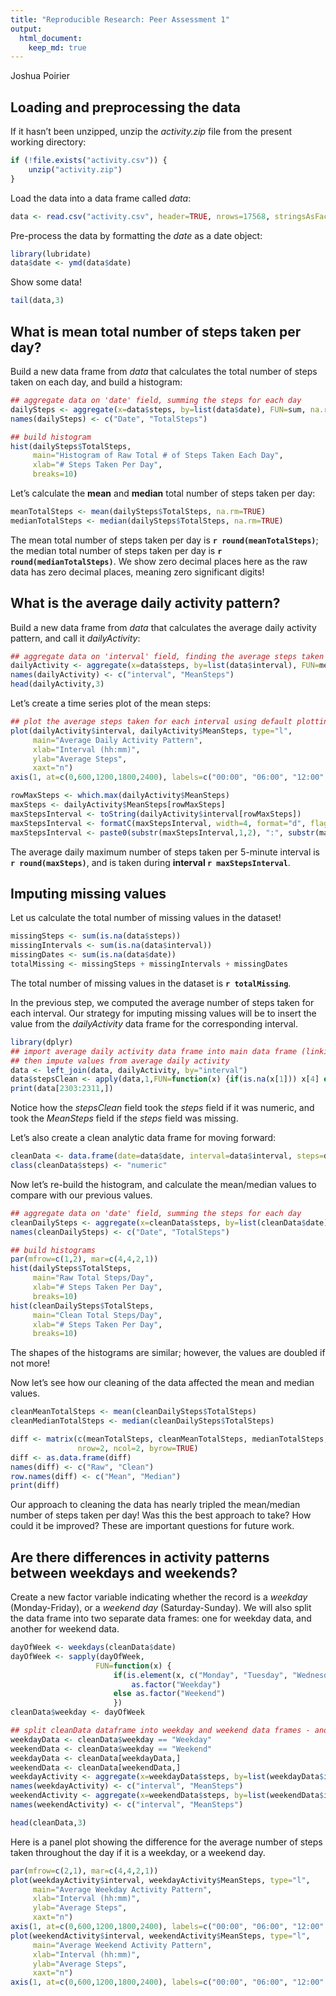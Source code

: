 ```yaml
---
title: "Reproducible Research: Peer Assessment 1"
output: 
  html_document:
    keep_md: true
---
```

Joshua Poirier

## Loading and preprocessing the data
If it hasn't been unzipped, unzip the *activity.zip* file from the present working directory:
```r
if (!file.exists("activity.csv")) {
    unzip("activity.zip")
}
```

Load the data into a data frame called *data*:
``` r
data <- read.csv("activity.csv", header=TRUE, nrows=17568, stringsAsFactors=FALSE)
```

Pre-process the data by formatting the *date* as a date object:
``` r
library(lubridate)
data$date <- ymd(data$date)
```

Show some data!
``` r
tail(data,3)
```

## What is mean total number of steps taken per day?
Build a new data frame from *data* that calculates the total number of steps taken on each day, and build a histogram:
``` r
## aggregate data on 'date' field, summing the steps for each day
dailySteps <- aggregate(x=data$steps, by=list(data$date), FUN=sum, na.rm=TRUE)
names(dailySteps) <- c("Date", "TotalSteps")

## build histogram
hist(dailySteps$TotalSteps, 
     main="Histogram of Raw Total # of Steps Taken Each Day",
     xlab="# Steps Taken Per Day",
     breaks=10)
```

Let's calculate the **mean** and **median** total number of steps taken per day:
``` r
meanTotalSteps <- mean(dailySteps$TotalSteps, na.rm=TRUE)
medianTotalSteps <- median(dailySteps$TotalSteps, na.rm=TRUE)
```

The mean total number of steps taken per day is **`r round(meanTotalSteps)`**; the median total number of steps taken per day is **`r round(medianTotalSteps)`**.  We show zero decimal places here as the raw data has zero decimal places, meaning zero significant digits!

## What is the average daily activity pattern?
Build a new data frame from *data* that calculates the average daily activity pattern, and call it *dailyActivity*:
``` r
## aggregate data on 'interval' field, finding the average steps taken for each interval
dailyActivity <- aggregate(x=data$steps, by=list(data$interval), FUN=mean, na.rm=TRUE)
names(dailyActivity) <- c("interval", "MeanSteps")
head(dailyActivity,3)
```

Let's create a time series plot of the mean steps:
``` r
## plot the average steps taken for each interval using default plotting system
plot(dailyActivity$interval, dailyActivity$MeanSteps, type="l", 
     main="Average Daily Activity Pattern",
     xlab="Interval (hh:mm)",
     ylab="Average Steps",
     xaxt="n")
axis(1, at=c(0,600,1200,1800,2400), labels=c("00:00", "06:00", "12:00", "18:00", "24:00"))
```

``` r
rowMaxSteps <- which.max(dailyActivity$MeanSteps)
maxSteps <- dailyActivity$MeanSteps[rowMaxSteps]
maxStepsInterval <- toString(dailyActivity$interval[rowMaxSteps])
maxStepsInterval <- formatC(maxStepsInterval, width=4, format="d", flag="0")
maxStepsInterval <- paste0(substr(maxStepsInterval,1,2), ":", substr(maxStepsInterval,3,4))
```

The average daily maximum number of steps taken per 5-minute interval is **`r round(maxSteps)`**, and is taken during **interval `r maxStepsInterval`**.

## Imputing missing values
Let us calculate the total number of missing values in the dataset!
``` r
missingSteps <- sum(is.na(data$steps))
missingIntervals <- sum(is.na(data$interval))
missingDates <- sum(is.na(data$date))
totalMissing <- missingSteps + missingIntervals + missingDates
```

The total number of missing values in the dataset is **`r totalMissing`**.

In the previous step, we computed the average number of steps taken for each interval.  Our strategy for imputing missing values will be to insert the value from the *dailyActivity* data frame for the corresponding interval.  
``` r
library(dplyr)
## import average daily activity data frame into main data frame (linking on 'interval' field),
## then impute values from average daily activity
data <- left_join(data, dailyActivity, by="interval")
data$stepsClean <- apply(data,1,FUN=function(x) {if(is.na(x[1])) x[4] else x[1]})
print(data[2303:2311,])
```

Notice how the *stepsClean* field took the *steps* field if it was numeric, and took the *MeanSteps* field if the *steps* field was missing.  

Let's also create a clean analytic data frame for moving forward:
```r
cleanData <- data.frame(date=data$date, interval=data$interval, steps=data$stepsClean)
class(cleanData$steps) <- "numeric"
```

Now let's re-build the histogram, and calculate the mean/median values to compare with our previous values.
``` r
## aggregate data on 'date' field, summing the steps for each day
cleanDailySteps <- aggregate(x=cleanData$steps, by=list(cleanData$date), FUN=sum, na.rm=TRUE)
names(cleanDailySteps) <- c("Date", "TotalSteps")

## build histograms
par(mfrow=c(1,2), mar=c(4,4,2,1))
hist(dailySteps$TotalSteps, 
     main="Raw Total Steps/Day",
     xlab="# Steps Taken Per Day",
     breaks=10)
hist(cleanDailySteps$TotalSteps, 
     main="Clean Total Steps/Day",
     xlab="# Steps Taken Per Day",
     breaks=10)
```

The shapes of the histograms are similar; however, the values are doubled if not more!

Now let's see how our cleaning of the data affected the mean and median values.
``` r
cleanMeanTotalSteps <- mean(cleanDailySteps$TotalSteps)
cleanMedianTotalSteps <- median(cleanDailySteps$TotalSteps)

diff <- matrix(c(meanTotalSteps, cleanMeanTotalSteps, medianTotalSteps, cleanMedianTotalSteps), 
               nrow=2, ncol=2, byrow=TRUE)
diff <- as.data.frame(diff)
names(diff) <- c("Raw", "Clean")
row.names(diff) <- c("Mean", "Median")
print(diff)
```

Our approach to cleaning the data has nearly tripled the mean/median number of steps taken per day!  Was this the best approach to take?  How could it be improved?  These are important questions for future work.

## Are there differences in activity patterns between weekdays and weekends?
Create a new factor variable indicating whether the record is a *weekday* (Monday-Friday), or a *weekend day* (Saturday-Sunday).  We will also split the data frame into two separate data frames: one for weekday data, and another for weekend data.

``` r
dayOfWeek <- weekdays(cleanData$date)
dayOfWeek <- sapply(dayOfWeek,
                   FUN=function(x) {
                       if(is.element(x, c("Monday", "Tuesday", "Wednesday", "Thursday", "Friday")))
                           as.factor("Weekday")
                       else as.factor("Weekend")
                       })
cleanData$weekday <- dayOfWeek

## split cleanData dataframe into weekday and weekend data frames - and calc averages for each interval
weekdayData <- cleanData$weekday == "Weekday"
weekendData <- cleanData$weekday == "Weekend"
weekdayData <- cleanData[weekdayData,]
weekendData <- cleanData[weekendData,]
weekdayActivity <- aggregate(x=weekdayData$steps, by=list(weekdayData$interval), FUN=mean)
names(weekdayActivity) <- c("interval", "MeanSteps")
weekendActivity <- aggregate(x=weekendData$steps, by=list(weekendData$interval), FUN=mean)
names(weekendActivity) <- c("interval", "MeanSteps")

head(cleanData,3)
```
Here is a panel plot showing the difference for the average number of steps taken throughout the day if it is a weekday, or a weekend day.
``` r
par(mfrow=c(2,1), mar=c(4,4,2,1))
plot(weekdayActivity$interval, weekdayActivity$MeanSteps, type="l", 
     main="Average Weekday Activity Pattern",
     xlab="Interval (hh:mm)",
     ylab="Average Steps",
     xaxt="n")
axis(1, at=c(0,600,1200,1800,2400), labels=c("00:00", "06:00", "12:00", "18:00", "24:00"))
plot(weekendActivity$interval, weekendActivity$MeanSteps, type="l", 
     main="Average Weekend Activity Pattern",
     xlab="Interval (hh:mm)",
     ylab="Average Steps",
     xaxt="n")
axis(1, at=c(0,600,1200,1800,2400), labels=c("00:00", "06:00", "12:00", "18:00", "24:00"))
```